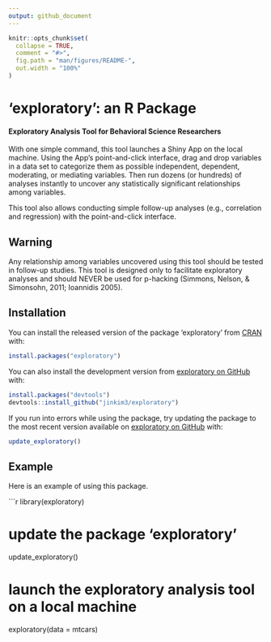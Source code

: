 ```yaml
---
output: github_document
---
```


<!-- README.md is generated from README.Rmd. Please edit that file -->

```r
knitr::opts_chunk$set(
  collapse = TRUE,
  comment = "#>",
  fig.path = "man/figures/README-",
  out.width = "100%"
)
```
# 'exploratory': an R Package

#### Exploratory Analysis Tool for Behavioral Science Researchers

With one simple command, this tool launches a Shiny App on the
local machine.
Using the App's point-and-click interface, drag and drop variables 
in a data set to categorize them as possible independent, 
dependent, moderating, or mediating variables. 
Then run dozens (or hundreds) of analyses instantly to uncover 
any statistically significant relationships among variables.

This tool also allows conducting simple follow-up analyses (e.g., 
correlation and regression) with the point-and-click interface.

## Warning

Any relationship among variables uncovered using this tool should 
be tested in follow-up studies. This tool is designed only to 
facilitate exploratory analyses and should NEVER be used for p-hacking 
(Simmons, Nelson, & Simonsohn, 2011; Ioannidis 2005).

## Installation

You can install the released version of the package 'exploratory'
from [CRAN](https://cran.r-project.org/package=exploratory) with:

``` r
install.packages("exploratory")
```

You can also install the development version from
[exploratory on GitHub](https://github.com/jinkim3/exploratory) with:

``` r
install.packages("devtools")
devtools::install_github("jinkim3/exploratory")
```

If you run into errors while using the package, try updating 
the package to the most recent version available on 
[exploratory on GitHub](https://github.com/jinkim3/exploratory) with:

``` r
update_exploratory()
```

## Example

Here is an example of using this package.

```r
library(exploratory)

# update the package 'exploratory'
update_exploratory()

# launch the exploratory analysis tool on a local machine
exploratory(data = mtcars)
